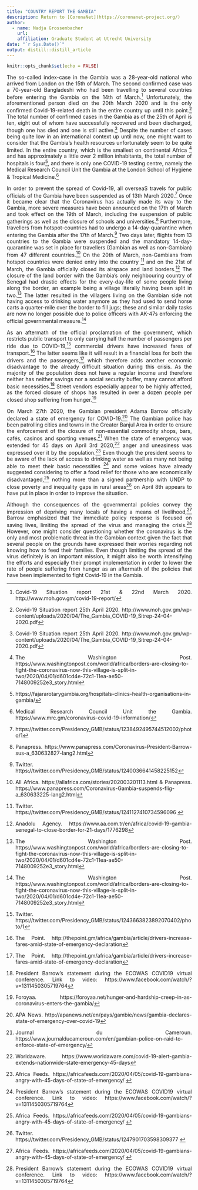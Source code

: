 ```yaml
---
title: "COUNTRY REPORT THE GAMBIA"
description: Return to [CoronaNet](https://coronanet-project.org/)
author:
  - name: Nadja Grossenbacher 
    url: 
    affiliation: Graduate Student at Utrecht University
date: "`r Sys.Date()`"
output: distill::distill_article
---
```


```r
knitr::opts_chunk$set(echo = FALSE)
```
<style>
body {
text-align: justify}
</style>

The so-called index-case in the Gambia was a 28-year-old national who arrived from London on the 15th of March. The second confirmed case was a 70-year-old Bangladeshi who had been travelling to several countries before entering the Gambia on the 14th of March.^[Covid-19 Situation report 21st & 22nd March 2020. http://www.moh.gov.gm/covid-19-report/] Unfortunately, the aforementioned person died on the 20th March 2020 and is the only confirmed Covid-19-related death in the entire country up until this point.^[Covid-19 Situation report 25th April 2020. http://www.moh.gov.gm/wp-content/uploads/2020/04/The_Gambia_COVID-19_Sitrep-24-04-2020.pdf]  The total number of confirmed cases in the Gambia as of the 25th of April is ten, eight out of whom have successfully recovered and been discharged, though one has died and one is still active.^[Covid-19 Situation report 25th April 2020. http://www.moh.gov.gm/wp-content/uploads/2020/04/The_Gambia_COVID-19_Sitrep-24-04-2020.pdf]  Despite the number of cases being quite low in an international context up until now, one might want to consider that the Gambia’s health resources unfortunately seem to be quite limited. In the entire country, which is the smallest on continental Africa ^[The Washington Post. https://www.washingtonpost.com/world/africa/borders-are-closing-to-fight-the-coronavirus-now-this-village-is-split-in-two/2020/04/01/d601cd4e-72c1-11ea-ae50-7148009252e3_story.html] and has approximately a little over 2 million inhabitants, the total number of hospitals is four^[https://fajararotarygambia.org/hospitals-clinics-health-organisations-in-gambia/], and there is only one COVID-19 testing centre, namely the Medical Research Council Unit the Gambia at the London School of Hygiene & Tropical Medicine.^[Medical Research Council Unit the Gambia.  https://www.mrc.gm/coronavirus-covid-19-information/] 

In order to prevent the spread of Covid-19, all overseaS travels for public officials of the Gambia have been suspended as of 13th March 2020.^[https://twitter.com/Presidency_GMB/status/1238492495744512002/photo/1] Once it became clear that the Coronavirus has actually made its way to the Gambia, more severe measures have been announced on the 17th of March and took effect on the 19th of March, including the suspension of public gatherings as well as the closure of schools and universities.^[Panapress. https://www.panapress.com/Coronavirus-President-Barrow-sus-a_630632827-lang2.html]  Furthermore, travellers from hotspot-countries had to undergo a 14-day-quarantine when entering the Gambia after the 17th of March.^[Twitter. https://twitter.com/Presidency_GMB/status/1240036641458225152] Two days later, flights from 13 countries to the Gambia were suspended and the mandatory 14-day-quarantine was set in place for travellers (Gambian as well as non-Gambian) from 47 different countries.^[All Africa. https://allafrica.com/stories/202003201113.html & Panapress. https://www.panapress.com/Coronavirus-Gambia-suspends-flig-a_630633225-lang2.html]  On the 20th of March, non-Gambians from hotspot countries were denied entry into the country ^[Twitter. https://twitter.com/Presidency_GMB/status/1241127410734596096 ] and on the 21st of March, the Gambia officially closed its airspace and land borders.^[Anadolu Agency. https://www.aa.com.tr/en/africa/covid-19-gambia-senegal-to-close-border-for-21-days/1776298] The closure of the land border with the Gambia’s only neighbouring country of Senegal had drastic effects for the every-day-life of some people living along the border, an example being a village literally having been split in two.^[The Washington Post. https://www.washingtonpost.com/world/africa/borders-are-closing-to-fight-the-coronavirus-now-this-village-is-split-in-two/2020/04/01/d601cd4e-72c1-11ea-ae50-7148009252e3_story.html] The latter resulted in the villagers living on the Gambian side not having access to drinking water anymore as they had used to send horse carts a quarter-mile over the border to fill jugs; these and similar daily tasks are now no longer possible due to police officers with AK-47s enforcing the official governmental measure.^[The Washington Post. https://www.washingtonpost.com/world/africa/borders-are-closing-to-fight-the-coronavirus-now-this-village-is-split-in-two/2020/04/01/d601cd4e-72c1-11ea-ae50-7148009252e3_story.html] 

As an aftermath of the official proclamation of the government, which restricts public transport to only carrying half the number of passengers per ride due to COVID-19,^[Twitter. https://twitter.com/Presidency_GMB/status/1243663823892070402/photo/1] commercial drivers have increased fares of transport.^[The Point. http://thepoint.gm/africa/gambia/article/drivers-increase-fares-amid-state-of-emergency-declaration] The latter seems like it will result in a financial loss for both the drivers and the passengers,^[The Point. http://thepoint.gm/africa/gambia/article/drivers-increase-fares-amid-state-of-emergency-declaration] which therefore adds another economic disadvantage to the already difficult situation during this crisis. As the majority of the population does not have a regular income and therefore neither has neither savings nor a social security buffer, many cannot afford basic necessities.^[President Barrow’s statement during the ECOWAS COVID19 virtual conference. Link to video:  https://www.facebook.com/watch/?v=1311450305719764] Street vendors especially appear to be highly affected, as the forced closure of shops has resulted in over a dozen people per closed shop suffering from hunger.^[Foroyaa. https://foroyaa.net/hunger-and-hardship-creep-in-as-coronavirus-enters-the-gambia/] 

On March 27th 2020, the Gambian president Adama Barrow officially declared a state of emergency for COVID-19.^[APA News. http://apanews.net/en/pays/gambie/news/gambia-declares-state-of-emergency-over-covid-19] The Gambian police has been patrolling cities and towns in the Greater Banjul Area in order to ensure the enforcement of the closure of non-essential commodity shops, bars, cafés, casinos and sporting venues.^[Journal du Cameroun. https://www.journalducameroun.com/en/gambian-police-on-raid-to-enforce-state-of-emergency/] When the state of emergency was extended for 45 days on April 3rd 2020,^[Worldaware. https://www.worldaware.com/covid-19-alert-gambia-extends-nationwide-state-emergency-45-days] anger and uneasiness was expressed over it by the population.^[Africa Feeds. https://africafeeds.com/2020/04/05/covid-19-gambians-angry-with-45-days-of-state-of-emergency/ ] Even though the president seems to be aware of the lack of access to drinking water as well as many not being able to meet their basic necessities ^[President Barrow’s statement during the ECOWAS COVID19 virtual conference. Link to video:  https://www.facebook.com/watch/?v=1311450305719764] and some voices have already suggested considering to offer a food relief for those who are economically disadvantaged,^[Africa Feeds. https://africafeeds.com/2020/04/05/covid-19-gambians-angry-with-45-days-of-state-of-emergency/ ] nothing more than a signed partnership with UNDP to close poverty and inequality gaps in rural areas^[Twitter. https://twitter.com/Presidency_GMB/status/1247901703598309377 ] on April 8th appears to have put in place in order to improve the situation. 

Although the consequences of the governmental policies convey the impression of depriving many locals of having a means of livelihood,^[Africa Feeds. https://africafeeds.com/2020/04/05/covid-19-gambians-angry-with-45-days-of-state-of-emergency/ ] Barrow emphasized that the immediate policy response is focused on saving lives, limiting the spread of the virus and managing the crisis.^[President Barrow’s statement during the ECOWAS COVID19 virtual conference. Link to video:  https://www.facebook.com/watch/?v=1311450305719764] However, one might consider questioning whether the coronavirus is the only and most problematic threat in the Gambian context given the fact that several people on the grounds have expressed their worries regarding not knowing how to feed their families. Even though limiting the spread of the virus definitely is an important mission, it might also be worth intensifying the efforts and especially their prompt implementation in order to lower the rate of people suffering from hunger as an aftermath of the policies that have been implemented to fight Covid-19 in the Gambia. 

  
  



